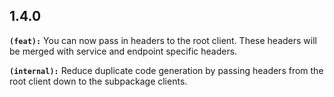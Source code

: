 ## 1.4.0
**`(feat):`** You can now pass in headers to the root client. These headers will be merged with service and endpoint specific headers.

**`(internal):`** Reduce duplicate code generation by passing headers from the root client down to the subpackage clients.

